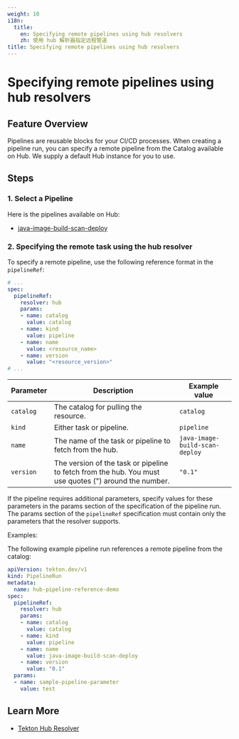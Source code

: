 ```yaml
---
weight: 10
i18n:
  title:
    en: Specifying remote pipelines using hub resolvers
    zh: 使用 hub 解析器指定远程管道
title: Specifying remote pipelines using hub resolvers
---
```


# Specifying remote pipelines using hub resolvers

## Feature Overview

Pipelines are reusable blocks for your CI/CD processes.
When creating a pipeline run, you can specify a remote pipeline from the Catalog available on Hub.
We supply a default Hub instance for you to use.

## Steps

### 1. Select a Pipeline

Here is the pipelines available on Hub:

- [java-image-build-scan-deploy](./use-java-image-build-scan-deploy-pipeline.mdx)

### 2. Specifying the remote task using the hub resolver

To specify a remote pipeline, use the following reference format in the `pipelineRef`:

```yaml
# ...
spec:
  pipelineRef:
    resolver: hub
    params:
    - name: catalog
      value: catalog
    - name: kind
      value: pipeline
    - name: name
      value: <resource_name>
    - name: version
      value: "<resource_version>"
# ...
```

| Parameter | Description                                                                                           | Example value                  |
|-----------|-------------------------------------------------------------------------------------------------------|--------------------------------|
| `catalog` | The catalog for pulling the resource.                                                                 | `catalog`                      |
| `kind`    | Either task or pipeline.                                                                              | `pipeline`                     |
| `name`    | The name of the task or pipeline to fetch from the hub.                                               | `java-image-build-scan-deploy` |
| `version` | The version of the task or pipeline to fetch from the hub. You must use quotes (") around the number. | `"0.1"`                        |

If the pipeline requires additional parameters, specify values for these parameters in the params section of the specification of the pipeline run.
The params section of the `pipelineRef` specification must contain only the parameters that the resolver supports.

Examples:

The following example pipeline run references a remote pipeline from the catalog:

```yaml
apiVersion: tekton.dev/v1
kind: PipelineRun
metadata:
  name: hub-pipeline-reference-demo
spec:
  pipelineRef:
    resolver: hub
    params:
    - name: catalog
      value: catalog
    - name: kind
      value: pipeline
    - name: name
      value: java-image-build-scan-deploy
    - name: version
      value: "0.1"
  params:
  - name: sample-pipeline-parameter
    value: test
```

## Learn More

- [Tekton Hub Resolver](https://tekton.dev/docs/pipelines/hub-resolver/)
